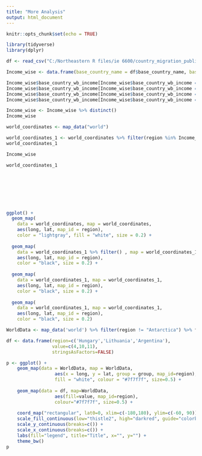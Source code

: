 ---
title: "More Analysis"
output: html_document
---

```{r setup, include=FALSE}
knitr::opts_chunk$set(echo = TRUE)
```


```{r}

library(tidyverse)
library(dplyr)

```


```{r}
df <- read_csv("C:/Northeastern R files/ie 6600/country_migration_public.csv", show_col_types = FALSE)

Income_wise <- data.frame(base_country_name = df$base_country_name, base_country_wb_income = df$base_country_wb_income)

Income_wise$base_country_wb_income[Income_wise$base_country_wb_income == 'High Income'] <- 4
Income_wise$base_country_wb_income[Income_wise$base_country_wb_income == 'Upper Middle Income'] <- 3
Income_wise$base_country_wb_income[Income_wise$base_country_wb_income == 'Lower Middle Income'] <- 2
Income_wise$base_country_wb_income[Income_wise$base_country_wb_income == 'Low Income'] <- 1

Income_wise <- Income_wise %>% distinct()
Income_wise

```

```{r}

world_coordinates <- map_data("world")

world_coordinates_1 <- world_coordinates %>% filter(region %in% Income_wise$base_country_name)
world_coordinates_1

Income_wise

world_coordinates_1









```

```{r}

ggplot() +
  geom_map(
    data = world_coordinates, map = world_coordinates,
    aes(long, lat, map_id = region),
    color = "lightgray", fill = "white", size = 0.2) +
  
  geom_map(
    data = world_coordinates_1 %>% filter() , map = world_coordinates_1,
    aes(long, lat, map_id = region),
    color = "black", size = 0.2) +
  
  geom_map(
    data = world_coordinates_1, map = world_coordinates_1,
    aes(long, lat, map_id = region),
    color = "black", size = 0.2) +
  
  geom_map(
    data = world_coordinates_1, map = world_coordinates_1,
    aes(long, lat, map_id = region),
    color = "black", size = 0.2)

```


```{r}


WorldData <- map_data('world') %>% filter(region != "Antarctica") %>% fortify

df <- data.frame(region=c('Hungary','Lithuania','Argentina'), 
                 value=c(4,10,11), 
                 stringsAsFactors=FALSE)

p <- ggplot() +
    geom_map(data = WorldData, map = WorldData,
                  aes(x = long, y = lat, group = group, map_id=region),
                  fill = "white", colour = "#7f7f7f", size=0.5) + 
  
    geom_map(data = df, map=WorldData,
                  aes(fill=value, map_id=region),
                  colour="#7f7f7f", size=0.5) +
  
    coord_map("rectangular", lat0=0, xlim=c(-180,180), ylim=c(-60, 90)) +
    scale_fill_continuous(low="thistle2", high="darkred", guide="colorbar") +
    scale_y_continuous(breaks=c()) +
    scale_x_continuous(breaks=c()) +
    labs(fill="legend", title="Title", x="", y="") +
    theme_bw()
p 

```




